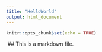 ```yaml
---
title: "HelloWorld"
output: html_document
---
```


```r
knitr::opts_chunk$set(echo = TRUE)
```



\ ## This is a markdown file.

